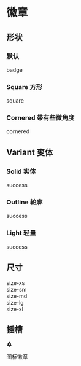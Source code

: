 
# 徽章

## 形状

### 默认

<CodeDemo>
  <div className="badge solid success">badge</div>
</CodeDemo>

### Square 方形

<CodeDemo>
  <div className="badge solid success square">square</div>
</CodeDemo>

### Cornered 带有些微角度

<CodeDemo>
  <div className="badge solid success cornered">cornered</div>
</CodeDemo>

## Variant 变体

### Solid 实体

<CodeDemo>
  <div className="badge solid success">success</div>
</CodeDemo>

### Outline 轮廓

<CodeDemo>
  <div className="badge outline success">success</div>
</CodeDemo>

### Light 轻量

<CodeDemo>
  <div className="badge light success">success</div>
</CodeDemo>

## 尺寸

<CodeDemo>
  <div className="grid gap-4">
    <div className="badge solid success xs">size-xs</div>
    <div className="badge solid success sm">size-sm</div>
    <div className="badge solid success md">size-md</div>
    <div className="badge solid success lg">size-lg</div>
    <div className="badge solid success xl">size-xl</div>
  </div>
</CodeDemo>

## 插槽

<CodeDemo>
  <div class="grid gap-4">
    <div class="badge light danger">
      <svg
        xmlns="http://www.w3.org/2000/svg"
        class="icon icon-tabler icon-tabler-bell-plus-filled"
        width="15"
        height="15"
        viewBox="0 0 24 24"
        stroke-width="2"
        stroke="currentColor"
        fill="none"
        stroke-linecap="round"
        stroke-linejoin="round"
      >
        <path stroke="none" d="M0 0h24v24H0z" fill="none"></path>
        <path
          d="M14.235 19c.865 0 1.322 1.024 .745 1.668a3.992 3.992 0 0 1 -2.98 1.332a3.992 3.992 0 0 1 -2.98 -1.332c-.552 -.616 -.158 -1.579 .634 -1.661l.11 -.006h4.471z"
          stroke-width="0"
          fill="currentColor"
        ></path>
        <path
          d="M12 2c1.358 0 2.506 .903 2.875 2.141l.046 .171l.008 .043a8.013 8.013 0 0 1 4.024 6.069l.028 .287l.019 .289v2.931l.021 .136a3 3 0 0 0 1.143 1.847l.167 .117l.162 .099c.86 .487 .56 1.766 -.377 1.864l-.116 .006h-16c-1.028 0 -1.387 -1.364 -.493 -1.87a3 3 0 0 0 1.472 -2.063l.021 -.143l.001 -2.97a8 8 0 0 1 3.821 -6.454l.248 -.146l.01 -.043a3.003 3.003 0 0 1 2.562 -2.29l.182 -.017l.176 -.004zm0 6a1 1 0 0 0 -1 1v1h-1l-.117 .007a1 1 0 0 0 .117 1.993h1v1l.007 .117a1 1 0 0 0 1.993 -.117v-1h1l.117 -.007a1 1 0 0 0 -.117 -1.993h-1v-1l-.007 -.117a1 1 0 0 0 -.993 -.883z"
          stroke-width="0"
          fill="currentColor"
        ></path>
      </svg>
      <p>图标徽章</p>
    </div>
  </div>
</CodeDemo>
